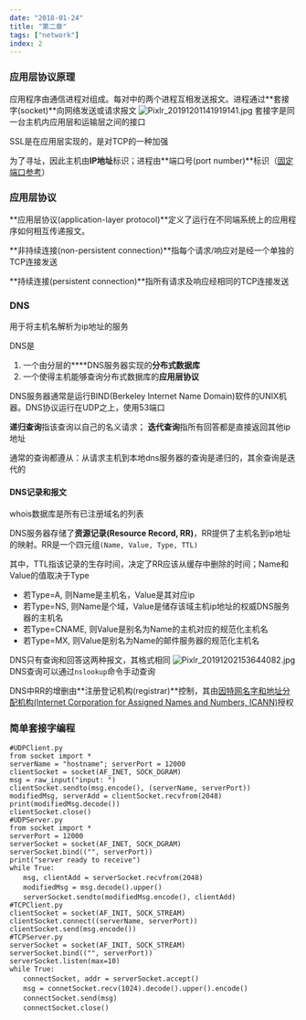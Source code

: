 ```yaml
---
date: "2018-01-24"
title: "第二章"
tags: ["network"]
index: 2
---
```


### 应用层协议原理
应用程序由通信进程对组成。每对中的两个进程互相发送报文。进程通过**套接字(socket)**向网络发送或请求报文
![Pixlr_20191201141919141.jpg](../../images/network/1575180039949_ae3e2749913e68140141a38be5efcbf7.jpg)
套接字是同一台主机内应用层和运输层之间的接口

SSL是在应用层实现的，是对TCP的一种加强

为了寻址，因此主机由**IP地址**标识；进程由**端口号(port number)**标识（[固定端口参考](https://www.iana.org)）
### 应用层协议
**应用层协议(application-layer protocol)**定义了运行在不同端系统上的应用程序如何相互传递报文。

**非持续连接(non-persistent connection)**指每个请求/响应对是经一个单独的TCP连接发送

**持续连接(persistent connection)**指所有请求及响应经相同的TCP连接发送
### DNS
用于将主机名解析为ip地址的服务

DNS是

1. 一个由分层的****DNS服务器实现的**分布式数据库**
2. 一个使得主机能够查询分布式数据库的**应用层协议**

DNS服务器通常是运行BIND(Berkeley Internet Name Domain)软件的UNIX机器。DNS协议运行在UDP之上，使用53端口

**递归查询**指该查询以自己的名义请求；
**迭代查询**指所有回答都是直接返回其他ip地址

通常的查询都遵从：从请求主机到本地dns服务器的查询是递归的，其余查询是迭代的
#### DNS记录和报文
whois数据库是所有已注册域名的列表

DNS服务器存储了**资源记录(Resource Record, RR)**，RR提供了主机名到ip地址的映射。RR是一个四元组`(Name, Value, Type, TTL)`

其中，TTL指该记录的生存时间，决定了RR应该从缓存中删除的时间；Name和Value的值取决于Type

- 若Type=A, 则Name是主机名，Value是其对应ip
- 若Type=NS, 则Name是个域，Value是储存该域主机ip地址的权威DNS服务器的主机名
- 若Type=CNAME, 则Value是别名为Name的主机对应的规范化主机名
- 若Type=MX, 则Value是别名为Name的邮件服务器的规范化主机名

DNS只有查询和回答这两种报文，其格式相同
![Pixlr_20191202153644082.jpg](../../images/network/1575268574292_590a3bcae39aff96d4c45f3fdbb9f9f1.jpg)
DNS查询可以通过`nslookup`命令手动查询

DNS中RR的增删由**注册登记机构(registrar)**控制，其由[因特网名字和地址分配机构(Internet Corporation for Assigned Names and Numbers, ICANN)](https://www.internic.net)授权
### 简单套接字编程
```python{numberLines: true}
#UDPClient.py
from socket import *
serverName = "hostname"; serverPort = 12000
clientSocket = socket(AF_INET, SOCK_DGRAM)
msg = raw_input("input: ")
clientSocket.sendto(msg.encode(), (serverName, serverPort))
modifiedMsg, serverAdd = clientSocket.recvfrom(2048)
print(modifiedMsg.decode())
clientSocket.close()
#UDPServer.py
from socket import *
serverPort = 12000
serverSocket = socket(AF_INET, SOCK_DGRAM)
serverSocket.bind(("", serverPort))
print("server ready to receive")
while True:
　　msg, clientAdd = serverSocket.recvfrom(2048)
　　modifiedMsg = msg.decode().upper()
　　serverSocket.sendto(modifiedMsg.encode(), clientAdd)
#TCPClient.py
clientSocket = socket(AF_INIT, SOCK_STREAM)
clientSocket.connect((serverName, serverPort))
clientSocket.send(msg.encode())
#TCPServer.py
serverSocket = socket(AF_INIT, SOCK_STREAM)
serverSocket.bind(("", serverPort))
serverSocket.listen(max=10)
while True:
　　connectSocket, addr = serverSocket.accept()
　　msg = connetSocket.recv(1024).decode().upper().encode()
　　connectSocket.send(msg)
　　connectSocket.close()
```